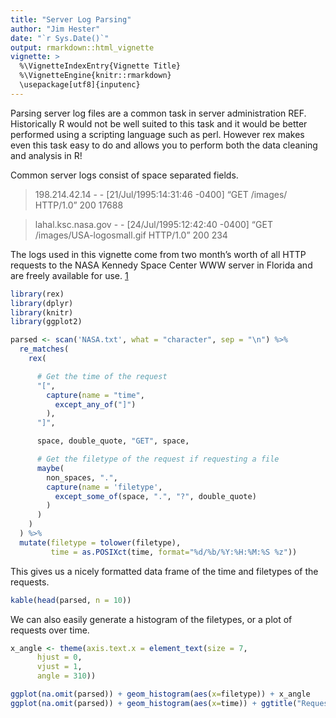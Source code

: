 ```yaml
---
title: "Server Log Parsing"
author: "Jim Hester"
date: "`r Sys.Date()`"
output: rmarkdown::html_vignette
vignette: >
  %\VignetteIndexEntry{Vignette Title}
  %\VignetteEngine{knitr::rmarkdown}
  \usepackage[utf8]{inputenc}
---
```


Parsing server log files are a common task in server administration REF.  Historically
R would not be well suited to this task and it would be better performed using
a scripting language such as perl.  However rex makes even this task easy to do
and allows you to perform both the data cleaning and analysis in R!

Common server logs consist of space separated fields.

> 198.214.42.14 - - [21/Jul/1995:14:31:46 -0400] "GET /images/ HTTP/1.0" 200 17688

> lahal.ksc.nasa.gov - - [24/Jul/1995:12:42:40 -0400] "GET /images/USA-logosmall.gif HTTP/1.0" 200 234

The logs used in this vignette come from two month's worth of all HTTP requests
to the NASA Kennedy Space Center WWW server in Florida and are freely available
for use. [1](http://ita.ee.lbl.gov/html/contrib/NASA-HTTP.html)

```r
library(rex)
library(dplyr)
library(knitr)
library(ggplot2)
```

```r
parsed <- scan('NASA.txt', what = "character", sep = "\n") %>%
  re_matches(
    rex(

      # Get the time of the request
      "[",
        capture(name = "time",
          except_any_of("]")
        ),
      "]",

      space, double_quote, "GET", space,

      # Get the filetype of the request if requesting a file
      maybe(
        non_spaces, ".",
        capture(name = 'filetype',
          except_some_of(space, ".", "?", double_quote)
        )
      )
    )
  ) %>%
  mutate(filetype = tolower(filetype),
         time = as.POSIXct(time, format="%d/%b/%Y:%H:%M:%S %z"))
```

This gives us a nicely formatted data frame of the time and filetypes of the requests.
```r
kable(head(parsed, n = 10))
```

We can also easily generate a histogram of the filetypes, or a plot of requests over time.
```r
x_angle <- theme(axis.text.x = element_text(size = 7,
      hjust = 0,
      vjust = 1,
      angle = 310))

ggplot(na.omit(parsed)) + geom_histogram(aes(x=filetype)) + x_angle
ggplot(na.omit(parsed)) + geom_histogram(aes(x=time)) + ggtitle("Requests over time")
```
